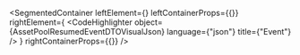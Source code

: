 
<SegmentedContainer
  leftElement={<AssetPoolResumedEventDTODesc />}
  leftContainerProps={{}}
  rightElement={
    <CodeHighlighter
      object={AssetPoolResumedEventDTOVisualJson}
      language={"json"}
      title={"Event"}
    />
  }
  rightContainerProps={{}}
/>
